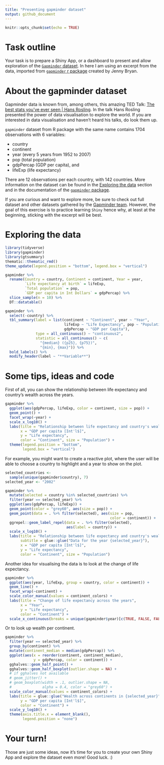 ```yaml
---
title: "Presenting gapminder dataset"
output: github_document
---
```


```r
knitr::opts_chunk$set(echo = TRUE)
```

# Task outline

Your task is to prepare a Shiny App, or a dashboard to present and allow exploration of the [`Gapminder` dataset](https://www.gapminder.org/data/documentation/). In here I am using an excerpt from the data, imported from [`gapminder` r package](https://github.com/jennybc/gapminder) created by Jenny Bryan.

# About the gapminder dataset

Gapminder data is known from, among others, this amazing TED Talk: [The best stats you've ever seen | Hans Rosling](https://www.youtube.com/watch?v=hVimVzgtD6w). In the talk Hans Rosling presented the power of data visualisation to explore the world. If you are interested in data visualisation and haven't heard his talks, do look them up. 

`gapminder` dataset from R package with the same name contains 1704 observations with 6 variables:

* country
* continent
* year (every 5 years from 1952 to 2007)
* pop (total population)
* gdpPercap (GDP per capita), and
* lifeExp (life expectancy)

There are 12 observations per each country, with 142 countries. More information on the dataset can be found in the [Exploring the data](#exploring-the-data) section and in the documentation of the [`gapminder` package](https://github.com/jennybc/gapminder).

If you are curious and want to explore more, be sure to check out full dataset and other datasets gathered by the [Gapminder team](https://www.gapminder.org/data/documentation/). However, the goal of this exercise is to practice learning `Shiny` hence why, at least at the beginning, sticking with the excerpt will be best.


# Exploring the data

```r
library(tidyverse)
library(gapminder)
library(gtsummary)
thematic::thematic_rmd()
theme_update(legend.position = "bottom", legend.box = "vertical")
```

```r
gapminder %>%
  rename(Country = country, Continent = continent, Year = year,
         `Life expectancy at birth` = lifeExp, 
         `Total population` = pop,
         `GDP per capita in Int Dollars` = gdpPercap) %>%
  slice_sample(n = 10) %>%
  DT::datatable()
```

```r
gapminder %>%
  select(-country) %>%
  tbl_summary(label = list(continent ~ "Continent", year ~ "Year",
                           lifeExp ~ "Life Expectancy", pop ~ "Population",
                           gdpPercap ~ "GDP per Capita"),
              type = all_continuous() ~ "continuous2",
              statistic = all_continuous() ~ c(
                "{median} ({p25}, {p75})",
                "{min}, {max}")) %>%
  bold_labels() %>%
  modify_header(label ~ "**Variable**")
```

# Some tips, ideas and code

First of all, you can show the relationship between life expectancy and country's wealth across the years. 

```r
gapminder %>%
  ggplot(aes(gdpPercap, lifeExp, color = continent, size = pop)) +
  geom_point() +
  facet_wrap(~year) +
  scale_x_log10() + 
  labs(title = "Relationship between life expectancy and country's wealth",
       x = "GDP per capita [Int'l$]",
       y = "Life expectancy", 
       color = "Continent", size = "Population") +
  theme(legend.position = "bottom", 
        legend.box = "vertical")
```

For example, you might want to create a reactive plot, where the user will be able to choose a country to highlight and a year to show on the plot. 

```r
selected_countries <-
  sample(unique(gapminder$country), 7)
selected_year <- "2002"

gapminder %>%
  mutate(selected = country %in% selected_countries) %>%
  filter(year == selected_year) %>%
  ggplot(aes(gdpPercap, lifeExp)) +
  geom_point(color = "grey60", aes(size = pop)) +
  geom_point(data = . %>% filter(selected), aes(size = pop,
                                                color = continent)) +
  ggrepel::geom_label_repel(data = . %>% filter(selected), 
                            aes(label = country)) +
  scale_x_log10() + 
  labs(title = "Relationship between life expectancy and country's wealth",
       subtitle = glue::glue("Data for the year {selected_year}"),
       x = "GDP per capita [Int'l$]",
       y = "Life expectancy", 
       color = "Continent", size = "Population") 
```

Another idea for visualising the data is to look at the change of life expectancy. 

```r
gapminder %>%
  ggplot(aes(year, lifeExp, group = country, color = continent)) +
  geom_line() +
  facet_wrap(~continent) +
  scale_color_manual(values = continent_colors) + 
  labs(title = "Change of life expectancy across the years",
       x = "Year",
       y = "Life expectancy", 
       color = "Continent") +
  scale_x_continuous(breaks = unique(gapminder$year)[c(TRUE, FALSE, FALSE)])
```
Or to look up wealth per continent. 

```r
gapminder %>%
  filter(year == selected_year) %>%
  group_by(continent) %>%
  mutate(continent_median = median(gdpPercap)) %>%
  ggplot(aes(x = reorder(continent, continent_median), 
             y = gdpPercap, color = continent)) +
  gghalves::geom_half_point() +
  gghalves::geom_half_boxplot(outlier.shape = NA) +
  # if gghalves not available
  # geom_jitter() +
  # geom_boxplot(width = .1, outlier.shape = NA, 
  #              alpha = 0.4, color = "grey60") + 
  scale_color_manual(values = continent_colors) + 
  labs(title = glue::glue("Wealth across continents in {selected_year}"),
       y = "GDP per capita [Int'l$]", 
       color = "Continent") +
  scale_y_log10() +
  theme(axis.title.x = element_blank(), 
        legend.position = "none")
```

# Your turn! 

Those are just some ideas, now it's time for you to create your own Shiny App and explore the dataset even more! Good luck. :)